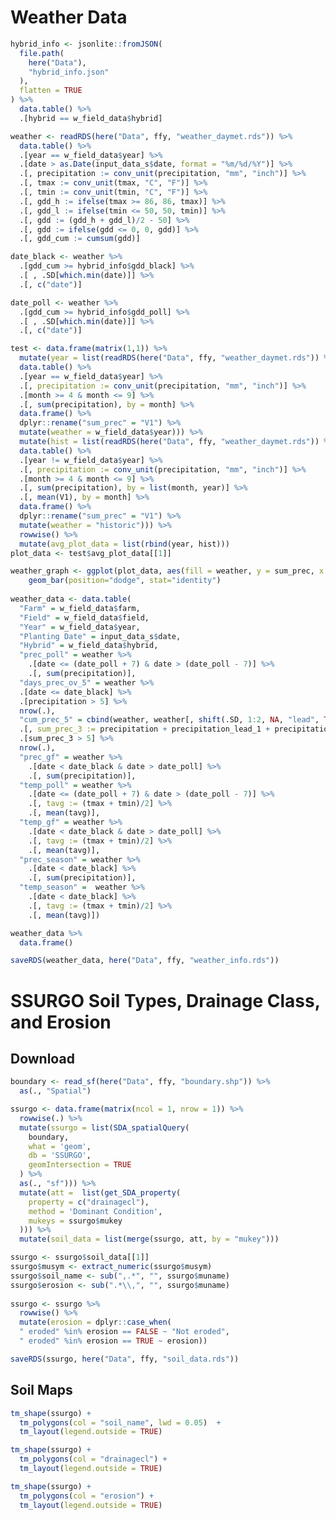 
# Weather Data
```r
hybrid_info <- jsonlite::fromJSON(
  file.path(
    here("Data"),
    "hybrid_info.json"
  ),
  flatten = TRUE
) %>%
  data.table() %>%
  .[hybrid == w_field_data$hybrid]
```

```r
weather <- readRDS(here("Data", ffy, "weather_daymet.rds")) %>%
  data.table() %>%
  .[year == w_field_data$year] %>% 
  .[date > as.Date(input_data_s$date, format = "%m/%d/%Y")] %>%
  .[, precipitation := conv_unit(precipitation, "mm", "inch")] %>%
  .[, tmax := conv_unit(tmax, "C", "F")] %>%
  .[, tmin := conv_unit(tmin, "C", "F")] %>%
  .[, gdd_h := ifelse(tmax >= 86, 86, tmax)] %>%
  .[, gdd_l := ifelse(tmin <= 50, 50, tmin)] %>%
  .[, gdd := (gdd_h + gdd_l)/2 - 50] %>%
  .[, gdd := ifelse(gdd <= 0, 0, gdd)] %>%
  .[, gdd_cum := cumsum(gdd)] 

date_black <- weather %>%
  .[gdd_cum >= hybrid_info$gdd_black] %>%
  .[ , .SD[which.min(date)]] %>%
  .[, c("date")]

date_poll <- weather %>%
  .[gdd_cum >= hybrid_info$gdd_poll] %>%
  .[ , .SD[which.min(date)]] %>%
  .[, c("date")]

test <- data.frame(matrix(1,1)) %>%
  mutate(year = list(readRDS(here("Data", ffy, "weather_daymet.rds")) %>%
  data.table() %>%
  .[year == w_field_data$year] %>% 
  .[, precipitation := conv_unit(precipitation, "mm", "inch")] %>%
  .[month >= 4 & month <= 9] %>%
  .[, sum(precipitation), by = month] %>%
  data.frame() %>%
  dplyr::rename("sum_prec" = "V1") %>%
  mutate(weather = w_field_data$year))) %>%
  mutate(hist = list(readRDS(here("Data", ffy, "weather_daymet.rds")) %>%
  data.table() %>%
  .[year != w_field_data$year] %>% 
  .[, precipitation := conv_unit(precipitation, "mm", "inch")] %>%
  .[month >= 4 & month <= 9] %>%
  .[, sum(precipitation), by = list(month, year)] %>%
  .[, mean(V1), by = month] %>%
  data.frame() %>%
  dplyr::rename("sum_prec" = "V1") %>%
  mutate(weather = "historic"))) %>%
  rowwise() %>%
  mutate(avg_plot_data = list(rbind(year, hist)))
plot_data <- test$avg_plot_data[[1]]

weather_graph <- ggplot(plot_data, aes(fill = weather, y = sum_prec, x = month)) + 
    geom_bar(position="dodge", stat="identity")
 
weather_data <- data.table(
  "Farm" = w_field_data$farm, 
  "Field" = w_field_data$field,
  "Year" = w_field_data$year,
  "Planting Date" = input_data_s$date,
  "Hybrid" = w_field_data$hybrid,
  "prec_poll" = weather %>% 
    .[date <= (date_poll + 7) & date > (date_poll - 7)] %>%
    .[, sum(precipitation)],
  "days_prec_ov_5" = weather %>%
  .[date <= date_black] %>%
  .[precipitation > 5] %>%
  nrow(.),
  "cum_prec_5" = cbind(weather, weather[, shift(.SD, 1:2, NA, "lead", TRUE), .SDcols=4]) %>%
  .[, sum_prec_3 := precipitation + precipitation_lead_1 + precipitation_lead_2] %>%
  .[sum_prec_3 > 5] %>%
  nrow(.),
  "prec_gf" = weather %>% 
    .[date < date_black & date > date_poll] %>%
    .[, sum(precipitation)],
  "temp_poll" = weather %>% 
    .[date <= (date_poll + 7) & date > (date_poll - 7)] %>%
    .[, tavg := (tmax + tmin)/2] %>%
    .[, mean(tavg)],
  "temp_gf" = weather %>% 
    .[date < date_black & date > date_poll] %>%
    .[, tavg := (tmax + tmin)/2] %>%
    .[, mean(tavg)],
  "prec_season" = weather %>% 
    .[date < date_black] %>%
    .[, sum(precipitation)],
  "temp_season" =  weather %>% 
    .[date < date_black] %>%
    .[, tavg := (tmax + tmin)/2] %>%
    .[, mean(tavg)]) 

```

```r
weather_data %>%
  data.frame()

saveRDS(weather_data, here("Data", ffy, "weather_info.rds"))
```

# SSURGO Soil Types, Drainage Class, and Erosion
## Download
```r
boundary <- read_sf(here("Data", ffy, "boundary.shp")) %>%
  as(., "Spatial")

ssurgo <- data.frame(matrix(ncol = 1, nrow = 1)) %>%
  rowwise(.) %>%
  mutate(ssurgo = list(SDA_spatialQuery(
    boundary,
    what = 'geom',
    db = 'SSURGO',
    geomIntersection = TRUE
  ) %>%
  as(., "sf"))) %>%
  mutate(att =  list(get_SDA_property(
    property = c("drainagecl"),
    method = 'Dominant Condition',
    mukeys = ssurgo$mukey
  ))) %>%
  mutate(soil_data = list(merge(ssurgo, att, by = "mukey")))

ssurgo <- ssurgo$soil_data[[1]]
ssurgo$musym <- extract_numeric(ssurgo$musym)
ssurgo$soil_name <- sub(",.*", "", ssurgo$muname) 
ssurgo$erosion <- sub(".*\\,", "", ssurgo$muname)
 
ssurgo <- ssurgo %>% 
  rowwise() %>%
  mutate(erosion = dplyr::case_when(
  " eroded" %in% erosion == FALSE ~ "Not eroded",
  " eroded" %in% erosion == TRUE ~ erosion))

saveRDS(ssurgo, here("Data", ffy, "soil_data.rds"))
```

## Soil Maps
```r
tm_shape(ssurgo) +
  tm_polygons(col = "soil_name", lwd = 0.05)  +
  tm_layout(legend.outside = TRUE)

tm_shape(ssurgo) +
  tm_polygons(col = "drainagecl") +
  tm_layout(legend.outside = TRUE)

tm_shape(ssurgo) +
  tm_polygons(col = "erosion") +
  tm_layout(legend.outside = TRUE)
```
